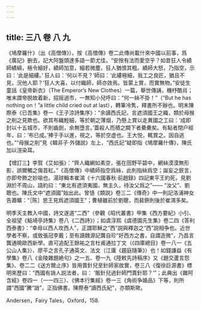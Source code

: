 ```yaml
---
---
---
```

title: 三八 卷 八 九
---




《鳩摩羅什》（出《高僧傳》）。按《高僧傳》卷二此傳尚載什來中國以前事，爲《廣記》删去，記大阿盤頭達多語一節尤佳。“安捨有法而愛空乎？如昔狂人令績師績綿，極令細好，績師加意，細若微塵，狂人猶恨其粗。績師大怒，乃指空，示曰：‘此是細縷。’ 狂人曰：‘何以不見？’師曰：‘此縷極細，我工之良匠，猶且不見，況他人耶？’狂人大喜，以付織師，師亦效焉。皆蒙上賞，而實無物。”安徒生童話《皇帝新衣》（The Emperor’s New Clothes）一篇，舉世傳誦，機杼酷肖；唯末謂帝脱故着新，招摇過市，一無知小兒呼曰：“何一絲不掛！”（“But he has nothing on！”a little child cried out at last），轉筆冷隽，釋書所不辦也。明末陳際泰《已吾集》卷一《王子涼詩集序》：“余讀西氏記，言遮須國王之織，類於母猴之削之見欺也。欲其布織輕細，等於朝之薄烟，乃懸上賞以走異國之工曰：‘成即封以十五城市，不則齒劍，余無墮言。’蓋殺人而積之闕下者纍纍矣。有點者閉户經年，曰：‘布已成。’捧于手以進，視之，等於空虚也。王大悦，輒賞之。因自逃也。”“母猴之削”見《韓非子·外儲説》左上，“西氏記”疑即指《鳩摩羅什傳》，陳氏加以渲染耳。

【增訂三】李賀《艾如張》：“齊人織網如素空，張在田野平碧中，網絲漠漠無形影，誤爾觸之傷首紅。”《高僧傳》中績師指空爲絲，此則指絲爲空；誕妄之窾言，亦即夸飾之妙喻也。湯球輯本崔鴻《十六國春秋·前趙録》四記東平王約死，見劉淵於不周山，語約曰：“東北有遮須夷國，無主久，待汝父爲之”—— “汝父”、劉聰也。陳氏文中“遮須國”始出此。曾慥《類説》卷三二《傳奇》中一則記洛浦神女告蕭曠：“［陈］思王見爲遮須國王”；曹植雖前於劉聰，而裴鉶則後於崔鴻多矣。

明季天主教入中國，詩文遂道“二西”（參觀《昭代叢書》甲集《西方要紀》小引、全祖望《鮚埼亭詩集》卷八《二西詩》）；如虞淳熙《虞德園先生集》卷二四《答利西泰書》：“幸毋以西人攻西人”，正謂耶穌之“西”説與釋迦之“西”説相争也。近世學者不察，或致張冠李戴；至有讀魏源記龔自珍“好西方之書，自謂造微”，乃昌言龔通曉歐西新學。直可追配王餘祐之言杜甫通拉丁文（《四庫總目》卷一八一《五公山人集》）、廖平之言孔子通英文、法文（江庸《趨庭隨筆》）也！如錢謙益《有學集》卷八《金陵雜題絶句》之一五、卷一九《陸敕先詩稿序》又《題交蘆言怨集》、卷二二《送方爾止序》皆用賣針兒至針師家故實，卷三八《復徐巨源書》標明來歷曰：“西國有誚人説法者，曰： ‘販針兒過針師門賣針耶？’”；此典出《雜阿含經》卷四一（一一四三）、《佛本行集經》卷一三《角術争婚品》下等，則所謂“西國”騰“誚”，正指佛書。陳際泰“讀西氏紀”，亦類斯歟。

Andersen，Fairy Tales，Oxford，158.